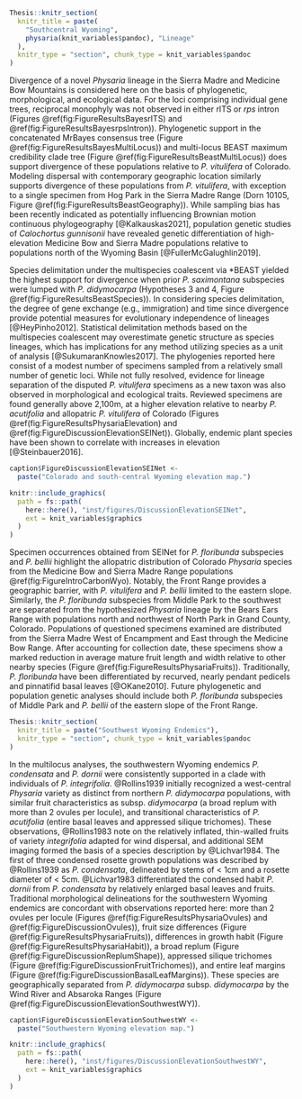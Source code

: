 
```r

Thesis::knitr_section(
  knitr_title = paste(
    "Southcentral Wyoming",
    physaria(knit_variables$pandoc), "Lineage"
  ),
  knitr_type = "section", chunk_type = knit_variables$pandoc
)

```

\paragraph{} Divergence of a novel *Physaria* lineage in the Sierra Madre and
Medicine Bow Mountains is considered here on the basis of phylogenetic,
morphological, and ecological data. For the loci comprising individual gene
trees, reciprocal monophyly was not observed in either rITS or *rps* intron
(Figures \@ref(fig:FigureResultsBayesrITS) and
\@ref(fig:FigureResultsBayesrpsIntron)).
Phylogenetic support in the concatenated MrBayes consensus tree
(Figure \@ref(fig:FigureResultsBayesMultiLocus)) and multi-locus BEAST maximum
credibility clade tree (Figure \@ref(fig:FigureResultsBeastMultiLocus))
does support divergence of these populations relative to *P. vitulifera* of
Colorado. Modeling dispersal with contemporary geographic location similarly
supports divergence of these populations from *P. vitulifera*, with
exception to a single specimen from Hog Park in the Sierra Madre Range
(Dorn 10105, Figure \@ref(fig:FigureResultsBeastGeography)). While sampling bias
has been recently indicated as potentially influencing Brownian motion
continuous phylogeography [@Kalkauskas2021], population genetic studies of
*Calochortus gunnisonii* have revealed genetic differentiation of high-elevation
Medicine Bow and Sierra Madre populations relative to populations north of the
Wyoming Basin [@FullerMcGalughlin2019].

\paragraph{} Species delimitation under the multispecies coalescent via
\*BEAST yielded the highest support for divergence when prior *P. saximontana*
subspecies were lumped with *P. didymocarpa* (Hypotheses 3 and 4, Figure
\@ref(fig:FigureResultsBeastSpecies)). In considering species delimitation,
the degree of gene exchange (e.g., immigration) and time since divergence
provide potential measures for evolutionary independence of lineages
[@HeyPinho2012]. Statistical delimitation methods based on the multispecies
coalescent may overestimate genetic structure as species lineages, which has
implications for any method utilizing species as a unit of analysis
[@SukumaranKnowles2017]. The phylogenies reported here consist of a modest
number of specimens sampled from a relatively small number of genetic loci.
While not fully resolved, evidence for lineage separation of the disputed
*P. vitulifera* specimens as a new taxon was also observed in morphological and
ecological traits. Reviewed specimens are found generally above 2,100m, at
a higher elevation relative to nearby *P. acutifolia* and allopatric
*P. vitulifera* of Colorado (Figures \@ref(fig:FigureResultsPhysariaElevation)
and \@ref(fig:FigureDiscussionElevationSEINet)).
Globally, endemic plant species have been shown
to correlate with increases in elevation [@Steinbauer2016].

```r

caption$FigureDiscussionElevationSEINet <-
  paste("Colorado and south-central Wyoming elevation map.")

knitr::include_graphics(
  path = fs::path(
    here::here(), "inst/figures/DiscussionElevationSEINet",
    ext = knit_variables$graphics
  )
)

```

\paragraph{} Specimen occurrences obtained from SEINet for *P. floribunda*
subspecies and *P. bellii* highlight the allopatric distribution of Colorado
*Physaria* species from the Medicine Bow and Sierra Madre Range populations
\@ref(fig:FigureIntroCarbonWyo). Notably, the Front Range provides a
geographic barrier, with *P. vitulifera* and *P. bellii* limited to the
eastern slope. Similarly, the *P. floribunda* subspecies from Middle Park
to the southwest are separated from the hypothesized *Physaria* lineage by
the Bears Ears Range with populations north and northwest of North Park in
Grand County, Colorado. Populations of questioned specimens examined are
distributed from the Sierra Madre West of Encampment and East through the
Medicine Bow Range. After accounting for collection date, these specimens
show a marked reduction in average mature fruit length and width relative
to other nearby species (Figure \@ref(fig:FigureResultsPhysariaFruits)).
Traditionally, *P. floribunda* have been differentiated by recurved, nearly
pendant pedicels and pinnatifid basal leaves [@OKane2010]. Future phylogenetic
and population genetic analyses should include both *P. floribunda* subspecies
of Middle Park and *P. bellii* of the eastern slope of the Front Range.

```r

Thesis::knitr_section(
  knitr_title = paste("Southwest Wyoming Endemics"),
  knitr_type = "section", chunk_type = knit_variables$pandoc
)

```

\paragraph{} In the multilocus analyses, the southwestern Wyoming endemics
*P. condensata* and *P. dornii* were consistently supported in a clade with
individuals of *P. integrifolia*. @Rollins1939 initially recognized a
west-central *Physaria* variety as distinct from northern *P. didymocarpa*
populations, with similar fruit characteristics as subsp. *didymocarpa*
(a broad replum with more than 2 ovules per locule), and transitional
characteristics of *P. acutifolia* (entire basal leaves and appressed silique
trichomes). These observations, @Rollins1983 note on the relatively inflated,
thin-walled fruits of variety *integrifolia* adapted for wind dispersal, and
additional SEM imaging formed the basis of a species description by @Lichvar1984.
The first of three condensed rosette growth populations was described by
@Rollins1939 as *P. condensata*, delineated by stems of $<$ 1cm and a rosette
diameter of $<$ 5cm. @Lichvar1983 differentiated the condensed habit *P. dornii*
from *P. condensata* by relatively enlarged basal leaves and fruits.
Traditional morphological delineations for the southwestern Wyoming endemics
are concordant with observations reported here: more than 2 ovules per locule
(Figures \@ref(fig:FigureResultsPhysariaOvules) and
\@ref(fig:FigureDiscussionOvules)),
fruit size differences (Figure \@ref(fig:FigureResultsPhysariaFruits)),
differences in growth habit (Figure \@ref(fig:FigureResultsPhysariaHabit)),
a broad replum (Figure \@ref(fig:FigureDiscussionReplumShape)),
appressed silique trichomes (Figure \@ref(fig:FigureDiscussionFruitTrichomes)),
and entire leaf margins (Figure \@ref(fig:FigureDiscussionBasalLeafMargins)).
These species are geographically separated from *P. didymocarpa* subsp.
*didymocarpa* by the Wind River and Absaroka Ranges
(Figure \@ref(fig:FigureDiscussionElevationSouthwestWY)).

\clearpage

```r

caption$FigureDiscussionElevationSouthwestWY <-
  paste("Southwestern Wyoming elevation map.")

knitr::include_graphics(
  path = fs::path(
    here::here(), "inst/figures/DiscussionElevationSouthwestWY",
    ext = knit_variables$graphics
  )
)

```


